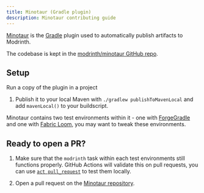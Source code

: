 ```yaml
---
title: Minotaur (Gradle plugin)
description: Minotaur contributing guide
---
```



[Minotaur](https://github.com/modrinth/minotaur) is the [Gradle](https://gradle.org/) plugin used to automatically publish artifacts to Modrinth.

The codebase is kept in the [modrinth/minotaur GitHub repo](https://github.com/modrinth/minotaur).

## Setup

Run a copy of the plugin in a project

<Steps>

1. Publish it to your local Maven with `./gradlew publishToMavenLocal` and add `mavenLocal()` to your buildscript.

</Steps>

Minotaur contains two test environments within it - one with [ForgeGradle](https://github.com/MinecraftForge/ForgeGradle) and one with [Fabric Loom](https://github.com/FabricMC/fabric-loom), you may want to tweak these environments. 

## Ready to open a PR?

<Steps>

1. Make sure that the `modrinth` task within each test environments still functions properly. GitHub Actions will validate this on pull requests, you can use [`act pull_request`](https://github.com/nektos/act) to test them locally.

2. Open a pull request on the [Minotaur repository](https://github.com/modrinth/minotaur).

</Steps>
